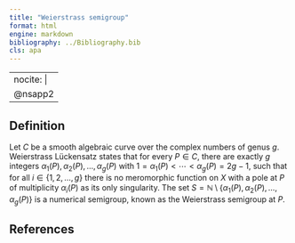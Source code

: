 ```yaml
---
title: "Weierstrass semigroup"
format: html
engine: markdown
bibliography: ../Bibliography.bib
cls: apa
---
```


---
nocite: |
  @nsapp2
---

## Definition

Let $C$ be a smooth algebraic curve over the complex numbers of genus $g$. Weierstrass Lückensatz states that for every $P \in C$, there are exactly $g$ integers $\alpha_1(P), \alpha_2(P), \ldots, \alpha_g(P)$ with $1 = \alpha_1(P) < \cdots < \alpha_g(P) = 2g - 1$, such that for all $i \in \{1, 2, \ldots, g\}$ there is no meromorphic function on $X$ with a pole at $P$ of multiplicity $\alpha_i(P)$ as its only singularity. The set $S = \mathbb{N} \setminus \{\alpha_1(P), \alpha_2(P), \ldots, \alpha_g(P)\}$ is a numerical semigroup, known as the Weierstrass semigroup at $P$.



## References

::: {#refs}


:::
